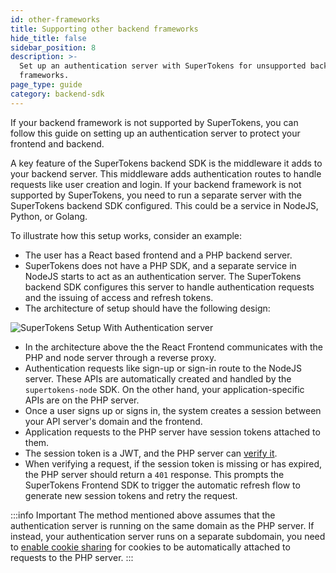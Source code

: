 ```yaml
---
id: other-frameworks
title: Supporting other backend frameworks
hide_title: false
sidebar_position: 8
description: >-
  Set up an authentication server with SuperTokens for unsupported backend
  frameworks.
page_type: guide
category: backend-sdk
---
```


If your backend framework is not supported by SuperTokens, you can follow this guide on setting up an authentication server to protect your frontend and backend.

A key feature of the SuperTokens backend SDK is the middleware it adds to your backend server. This middleware adds authentication routes to handle requests like user creation and login. If your backend framework is not supported by SuperTokens, you need to run a separate server with the SuperTokens backend SDK configured. This could be a service in NodeJS, Python, or Golang.

To illustrate how this setup works, consider an example:
- The user has a React based frontend and a PHP backend server.
- SuperTokens does not have a PHP SDK, and a separate service in NodeJS starts to act as an authentication server. The SuperTokens backend SDK configures this server to handle authentication requests and the issuing of access and refresh tokens.
- The architecture of setup should have the following design:

![SuperTokens Setup With Authentication server](/img/other-framework-setup.png)

- In the architecture above the the React Frontend communicates with the PHP and node server through a reverse proxy.
- Authentication requests like sign-up or sign-in route to the NodeJS server. These APIs are automatically created and handled by the `supertokens-node` SDK. On the other hand, your application-specific APIs are on the PHP server.
- Once a user signs up or signs in, the system creates a session between your API server's domain and the frontend.
- Application requests to the PHP server have session tokens attached to them.
- The session token is a JWT, and the PHP server can [verify it](/docs/additional-verification/session-verification/protect-api-routes#using-a-jwt-verification-library).
- When verifying a request, if the session token is missing or has expired, the PHP server should return a `401` response. This prompts the SuperTokens Frontend SDK to trigger the automatic refresh flow to generate new session tokens and retry the request.

:::info Important
The method mentioned above assumes that the authentication server is running on the same domain as the PHP server. If instead, your authentication server runs on a separate subdomain, you need to [enable cookie sharing](/docs/post-authentication/session-management/advanced-workflows/multiple-api-endpoints) for cookies to be automatically attached to requests to the PHP server.
:::
